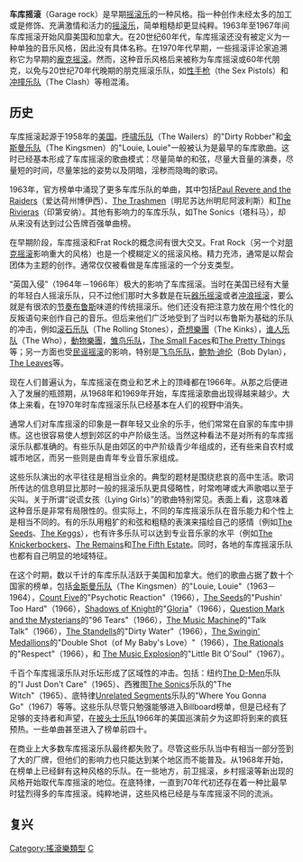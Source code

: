 {{expand|time=2015-09-21T13:55:35+00:00}}
{{unreferenced|time=2015-09-21T13:55:35+00:00}}
{{Infobox Music genre
|name=车库摇滚
|bgcolor=crimson
|color=white
|stylistic_origins= [[摇滚|早期摇滚乐]]、[[乡土摇滚|乡土摇滚]]、[[垮掉的一代|垮掉的一代]]（音乐）、[[节奏布鲁斯|节奏布鲁斯]]、[[灵魂乐|灵魂乐]]、[[布鲁斯|布鲁斯]]、[[冲浪摇滚|冲浪摇滚]]等
|cultural_origins=20世纪50年代晚期 - [[美国|美国]]；20世纪60年代早期 - [[加拿大|加拿大]]
|instruments=[[电吉他|电吉他]] - [[贝司|贝司]] - [[架子鼓|架子鼓]] - [[键盘|键盘]] - [[口琴|口琴]]等
|popularity=20世纪60年代中期[[美国|美国]]和[[加拿大|加拿大]]
|derivatives=[[龐克摇滚|龐克摇滚]] - [[复兴车库摇滚|复兴车库摇滚]] - [[迷惑摇滚|迷惑摇滚]] - [[独立摇滚|独立摇滚]] - [[迷幻摇滚|迷幻摇滚]] - [[前朋克|前朋克]] - [[硬摇滚|硬摇滚]] - [[前卫摇滚|前卫摇滚]] - [[实验摇滚|实验摇滚]] - 在世纪交替时一些乐队重新恢复了车库摇滚的影响力，一般称为[[复兴车库摇滚|复兴车库摇滚]]
|subgenrelist=车库摇滚
|subgenres=[[酸性朋克|酸性朋克]] - [[车库朋克|车库朋克]]
|other_topics=
}}
'''车库摇滚'''（Garage rock）是早期[[摇滚乐|摇滚乐]]的一种风格。指一种创作未经太多的加工或是修饰、充满激情和活力的[[摇滚乐|摇滚乐]]，简单粗糙却更显纯粹。1963年至1967年间车库摇滚开始风靡美国和加拿大。在20世纪60年代，车库摇滚还没有被定义为一种单独的音乐风格，因此没有具体名称。在1970年代早期，一些摇滚评论家追溯称它为早期的[[朋克摇滚|龐克摇滚]]。然而，这种音乐风格后来被称为车库摇滚或60年代朋克，以免与20世纪70年代晚期的朋克摇滚乐队，如[[性手枪|性手枪]]（the Sex Pistols）和[[冲撞乐队|冲撞乐队]]（The Clash）等相混淆。

== 历史 ==
车库摇滚起源于1958年的[[美国|美国]]。[[呼啸乐队|呼啸乐队]]（The Wailers）的"Dirty Robber"和[[金斯曼乐队|金斯曼乐队]]（The Kingsmen）的"Louie, Louie"一般被认为是最早的车库歌曲。这时已经基本形成了车库摇滚的歌曲模式：尽量简单的和弦，尽量大音量的演奏，尽量短的时间，尽量笨拙的姿势以及阴暗，淫秽而隐晦的歌词。

1963年，官方榜单中涌现了更多车库乐队的单曲，其中包括[[Paul_Revere_and_the_Raiders|Paul Revere and the Raiders]]（爱达荷州博伊西）、[[The_Trashmen|The Trashmen]]（明尼苏达州明尼阿波利斯）和[[The_Rivieras|The Rivieras]]（印第安纳）。其他有影响力的车库乐队，如The Sonics（塔科马），却从来没有达到过公告牌百强单曲榜。

在早期阶段，车库摇滚和Frat Rock的概念间有很大交叉。Frat Rock（另一个对[[朋克摇滚|朋克摇滚]]影响重大的风格）也是一个模糊定义的摇滚风格。精力充沛，通常是以帮会团体为主题的创作。通常仅仅被看做是车库摇滚的一个分支类型。

“英国入侵”（1964年－1966年）极大的影响了车库摇滚。当时在美国已经有大量的年轻白人摇滚乐队，只不过他们那时大多数是在玩[[器乐摇滚|器乐摇滚]]或者[[冲浪摇滚|冲浪摇滚]]，要么就是有很浓的[[节奏布鲁斯|节奏布鲁斯]]味道的传统摇滚乐。他们还没有把注意力放在用个性化的反叛语句来创作自己的音乐。但后来他们广泛地受到了当时以布鲁斯为基础的乐队的冲击，例如[[滚石乐队|滚石乐队]]（The Rolling Stones），[[奇想樂團|奇想樂團]]（The Kinks），[[谁人乐队|谁人乐队]]（The Who），[[動物樂團|動物樂團]]，[[雏鸟乐队|雏鸟乐队]]，[[The_Small_Faces|The Small Faces]]和[[The_Pretty_Things|The Pretty Things]]等；另一方面也受[[民谣摇滚|民谣摇滚]]的影响，特别是[[飞鸟乐队|飞鸟乐队]]，[[鲍勃·迪伦|鲍勃·迪伦]]（Bob Dylan），[[The_Leaves|The Leaves]]等。

现在人们普遍认为，车库摇滚在商业和艺术上的顶峰都在1966年。从那之后便进入了发展的瓶颈期，从1968年和1969年开始，车库摇滚歌曲出现得越来越少。大体上来看，在1970年时车库摇滚乐队已经基本在人们的视野中消失。

通常人们对车库摇滚的印象是一群年轻又业余的乐手，他们常常在自家的车库中排练。这也很容易使人想到郊区的中产阶级生活。当然这种看法不是对所有的车库摇滚乐队都准确的。有些乐队是由郊区的中产阶级青少年组成的，还有些来自农村或城市地区，而另一些则是由青年专业音乐家组成。

这些乐队演出的水平往往是相当业余的。典型的题材是围绕悲哀的高中生活。歌词所传达的信息明显比那时一般的摇滚乐队更具侵略性，时常咆哮或大声歌唱以至于尖叫。关于所谓“说谎女孩（Lying Girls）”的歌曲特别常见。表面上看，这意味着这种音乐是非常有局限性的。但实际上，不同的车库摇滚乐队在音乐能力和个性上是相当不同的。有的乐队用粗犷的和弦和粗糙的表演来描绘自己的感情（例如[[The_Seeds|The Seeds]]、[[The_Keggs|The Keggs]]），也有许多乐队可以达到专业音乐家的水平（例如[[The_Knickerbockers|The Knickerbockers]]、[[The_Remains|The Remains]]和[[The_Fifth_Estate|The Fifth Estate]]。同时，各地的车库摇滚乐队也都有自己明显的地域特征。

在这个时期，数以千计的车库乐队活跃于美国和加拿大。他们的歌曲占据了数十个国家的榜单，包括[[金斯曼乐队|金斯曼乐队]]（The Kingsmen）的"Louie, Louie"（1963－1964），[[Count_Five|Count Five]]的"Psychotic Reaction"（1966），[[The_Seeds|The Seeds]]的"Pushin' Too Hard"（1966），[[Shadows_of_Knight|Shadows of Knight]]的"[[Gloria_(Them_song)|Gloria]]"（1966），[[Question_Mark_and_the_Mysterians|Question Mark and the Mysterians]]的"96 Tears"（1966），[[The_Music_Machine|The Music Machine]]的"Talk Talk"（1966），[[The_Standells|The Standells]]的"Dirty Water"（1966），[[The_Swingin'_Medallions|The Swingin' Medallions]]的"Double Shot（of My Baby's Love）"（1966），[[The_Rationals|The Rationals]]的"Respect"（1966），和 [[The_Music_Explosion|The Music Explosion]]的"Little Bit O'Soul"（1967）。

千百个车库摇滚乐队对乐坛形成了区域性的冲击。包括：纽约[[The_D-Men|The D-Men]]乐队的"I Just Don't Care"（1965）、西雅图[[The_Sonics|The Sonics]]乐队的"The Witch"（1965）、底特律[[Unrelated_Segments|Unrelated Segments]]乐队的"Where You Gonna Go"（1967）等等。这些乐队尽管只勉强能够进入Billboard榜单，但是已经有了足够的支持者和声望，在[[披头士乐队|披头士乐队]]1966年的美国巡演前夕为这即将到来的疯狂预热。一些单曲甚至进入了榜单前四十。

在商业上大多数车库摇滚乐队最终都失败了。尽管这些乐队当中有相当一部分签到了大的厂牌，但他们的影响力也只能达到某个地区而不能普及。从1968年开始，在榜单上已经鲜有这种风格的乐队。在一些地方，前卫摇滚，乡村摇滚等新出现的风格开始取代车库摇滚的地位。在底特律，一直到70年代初还存在着一种比最早时猛烈得多的车库摇滚。纯粹地讲，这些风格已经是与车库摇滚不同的流派。

== 复兴 ==
{{Infobox Music genre
|name=车库摇滚复兴
|bgcolor=crimson
|color=white
|stylistic_origins= 车库摇滚<br> [[车库朋克|车库朋克]]<br> [[独立摇滚|独立摇滚]]
|cultural_origins=20世纪90年代晚期- 新世纪初期[[加拿大|加拿大]] - [[美国|美国]] - [[英国|英国]]
|instruments=[[电吉他|电吉他]] - [[贝司|贝司]] - [[架子鼓|架子鼓]] - [[键盘|键盘]] - [[口琴|口琴]]等
|popularity=新世纪初
|regional_scenes=
|derivatives=
|subgenrelist=
|subgenres=
|other_topics=
}}
{{Rock}}
[[Category:搖滾樂類型|Category:搖滾樂類型]]
[[Category:美國音樂風格|C]]